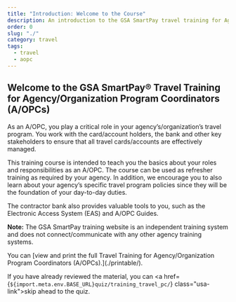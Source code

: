 ```yaml
---
title: "Introduction: Welcome to the Course"
description: An introduction to the GSA SmartPay travel training for Agency/Organization Program Coordinators.
order: 0
slug: "./"
category: travel
tags:
  - travel
  - aopc
---
```


## Welcome to the GSA SmartPay® Travel Training for Agency/Organization Program Coordinators (A/OPCs)

As an A/OPC, you play a critical role in your agency’s/organization’s travel program. You work with the card/account holders, the bank and other key stakeholders to ensure that all travel cards/accounts are effectively managed.

This training course is intended to teach you the basics about your roles and responsibilities as an A/OPC. The course can be used as refresher training as required by your agency. In addition, we encourage you to also learn about your agency’s specific travel program policies since they will be the foundation of your day-to-day duties. 

The contractor bank also provides valuable tools to you, such as the Electronic Access System (EAS) and A/OPC Guides.

**Note:** The GSA SmartPay training website is an independent training system and does not connect/communicate with any other agency training systems. 

<SummaryBox>
  You can [view and print the full Travel Training for Agency/Organization Program Coordinators (A/OPCs).](./printable/).

  If you have already reviewed the material, you can <a href={`${import.meta.env.BASE_URL}quiz/training_travel_pc/`} class="usa-link">skip ahead to the quiz</a>. 
</SummaryBox>
